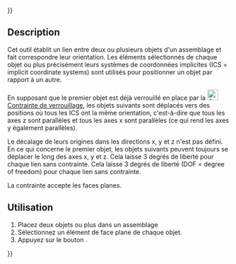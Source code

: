 {{UnfinishedDocu{{#translation:}}}}
<languages/>

{{Docnav/fr
|[[Assembly3_ConstraintAxial/fr|Contrainte axiale]]
|[[Assembly3_ConstraintMultiParallel/fr|Contrainte parallèle]]
|[[Assembly3_Workbench/fr|Assembly3]]
|IconL=Assembly_ConstraintAxial.svg
|IconR=Assembly_ConstraintMultiParallel.svg
|IconC=Assembly3_workbench_icon.svg
}}

{{GuiCommand/fr
|Name=Assembly3 ConstraintSameOrientation
|Name/fr=Assembly3 Contrainte orientation identique
|Icon=Assembly_ConstraintSameOrientation.svg
|Workbenches=[[Assembly3_Workbench/fr|Assembly3]]
}}

== Description ==

Cet outil établit un lien entre deux ou plusieurs objets d'un assemblage et fait correspondre leur orientation. Les éléments sélectionnés de chaque objet ou plus précisément leurs systèmes de coordonnées implicites (ICS = implicit coordinate systems) sont utilisés pour positionner un objet par rapport à un autre.

En supposant que le premier objet est déjà verrouillé en place par la [[Image:Assembly_ConstraintLock.svg|24px]] [[Assembly3_ConstraintLock/fr|Contrainte de verrouillage]], les objets suivants sont déplacés vers des positions où tous les ICS ont la même orientation, c'est-à-dire que tous les axes z sont parallèles et tous les axes x sont parallèles (ce qui rend les axes y également parallèles).

Le décalage de leurs origines dans les directions x, y et z n'est pas défini. En ce qui concerne le premier objet, les objets suivants peuvent toujours se déplacer le long des axes x, y et z. Cela laisse 3 degrés de liberté pour chaque lien sans contrainte. Cela laisse 3 degrés de liberté (DOF = degree of freedom) pour chaque lien sans contrainte.

La contrainte accepte les faces planes.

==Utilisation== 

# Placez deux objets ou plus dans un assemblage
# Sélectionnez un élément de face plane de chaque objet.
# Appuyez sur le bouton {{Button|[[Image:Assembly_ConstraintSameOrientation.svg|16px]] [[Assembly3_ConstraintSameOrientation/fr|Same orientation]]}}.

 
{{Docnav/fr
|[[Assembly3_ConstraintAxial/fr|Contrainte axiale]]
|[[Assembly3_ConstraintMultiParallel/fr|Contrainte parallèle]]
|[[Assembly3_Workbench/fr|Assembly3]]
|IconL=Assembly_ConstraintAxial.svg
|IconR=Assembly_ConstraintMultiParallel.svg
|IconC=Assembly3_workbench_icon.svg
}}

{{Userdocnavi{{#translation:}}}}